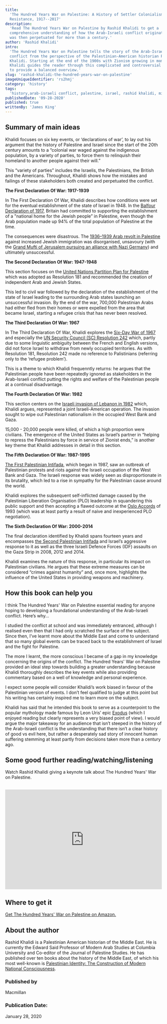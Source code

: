 ```yaml
---
title:
  'The Hundred Years War on Palestine: A History of Settler Colonialism and
  Resistance, 1917--2017'
description:
  'Read The Hundred Years War on Palestine by Rashid Khalidi to get a
  comprehensive understanding of how the Arab-Israeli conflict originated and
  was then perpetuated for more than a century.'
author: 'Rashid Khalidi'
intro:
  'The Hundred Years War on Palestine tells the story of the Arab-Israeli
  conflict from the perspective of the Palestinian-American historian Rashid
  Khalidi. Starting at the end of the 1900s with Zionism growing in momentum,
  Khalidi guides the reader through this complicated and controversial subject
  to provide a balanced overview.'
slug: 'rashid-khalidi-the-hundred-years-war-on-palestine'
imageUniqueIdentifier: 'rs2hmj'
category: 'history'
tags:
  'history,arab-israeli conflict, palestine, israel, rashid khalidi, middle east'
publishedDate: '09-28-2020'
published: true
writtenBy: 'James King'
---
```


## Summary of main ideas

Khalidi focuses on six key events, or ‘declarations of war’, to lay out his
argument that the history of Palestine and Israel since the start of the 20th
century amounts to a “colonial war waged against the indigenous population, by a
variety of parties, to force them to relinquish their homeland to another people
against their will.”

This “variety of parties” includes the Israelis, the Palestinians, the British
and the Americans. Throughout, Khalidi shows how the mistakes and failings of
these stakeholders both created and perpetuated the conflict.

**The First Declaration Of War: 1917-1939**

In The First Declaration Of War, Khalidi describes how conditions were set for
the eventual establishment of the state of Israel in 1948. In the
[Balfour Declaration of 1917](https://www.youtube.com/watch?v=wl1d4WyleY4),
Britain had committed to supporting the establishment of a "national home for
the Jewish people” in Palestine, even though the Arab population made up 94% of
the total population of Palestine at the time.

The consequences were disastrous. The
[1936–1939 Arab revolt in Palestine](https://en.wikipedia.org/wiki/1936%E2%80%931939_Arab_revolt_in_Palestine)
against increased Jewish immigration was disorganised, unsavoury (with the
[Grand Mufti of Jerusalem pursuing an alliance with Nazi Germany](https://www.timesofisrael.com/full-official-record-what-the-mufti-said-to-hitler/))
and ultimately unsuccessful.

**The Second Declaration Of War: 1947-1948**

This section focuses on the
[United Nations Partition Plan for Palestine](<https://en.wikipedia.org/wiki/United_Nations_Partition_Plan_for_Palestine#:~:text=The%20United%20Nations%20Partition%20Plan,as%20Resolution%20181%20(II).>)
which was adopted as Resolution 181 and recommended the creation of independent
Arab and Jewish States.

This led to civil war followed by the declaration of the establishment of the
state of Israel leading to the surrounding Arab states launching an unsuccessful
invasion. By the end of the war, 700,000 Palestinian Arabs had either fled from
their homes or were expelled from the area that became Israel, starting a
refugee crisis that has never been resolved.

**The Third Declaration Of War: 1967**

In The Third Declaration Of War, Khalidi explores the
[Six-Day War of 1967](https://www.youtube.com/watch?v=hHqJ6pgdE-c) and
especially the
[UN Security Council (SC) Resolution 242](https://en.wikipedia.org/wiki/United_Nations_Security_Council_Resolution_242)
which, partly due to some linguistic ambiguity between the French and English
versions, did not force Israel to withdraw from newly occupied territories. As
with Resolution 181, Resolution 242 made no reference to Palistinians (referring
only to the ‘refugee problem’).

This is a theme to which Khalidi frequenntly returns: he argues that the
Palestinian people have been repeatedly ignored as stakeholders in the
Arab-Israeli conflict putting the rights and welfare of the Palestinian people
at a continual disadvantage.

**The Fourth Declaration Of War: 1982**

This section centers on the
[Israeli invasion of Lebanon in 1982](https://en.wikipedia.org/wiki/1982_Lebanon_War)
which, Khalidi argues, represented a joint Israeli-American operation. The
invasion sought to wipe out Palestinian nationalism in the occupied West Bank
and Gaza.

15,000 - 20,000 people were killed, of which a high proportion were civilians.
The emergence of the United States as Israel’s partner in “helping to repress
the Palestinians by force in service of Zionist ends,” is another key theme that
Khalidi addresses in detail in this section.

**The Fifth Declaration Of War: 1987-1995**

[The First Palestinian Intifada](https://en.wikipedia.org/wiki/First_Intifada),
which began in 1987, saw an outbreak of Palestinian protests and riots against
the Israeli occupation of the West Bank and Gaza. The Israeli response was
widely seen as disproportionate in its brutality, which led to a rise in
sympathy for the Palestinian cause around the world.

Khalidi explores the subsequent self-inflicted damage caused by the Palestinian
Liberation Organisation (PLO) leadership in squandering this public support and
then accepting a flawed outcome at the
[Oslo Accords](https://en.wikipedia.org/wiki/Oslo_I_Accord) of 1993 (which was
at least partly a result of naive and inexperienced PLO negotiation).

**The Sixth Declaration Of War: 2000-2014**

The final declaration identified by Khalidi spans fourteen years and encompasses
[the Second Palestinian Intifada](https://en.wikipedia.org/wiki/Al-Aqsa_Intifada)
and Israel’s aggressive response to it as well as the three Israeli Defence
Forces (IDF) assaults on the Gaza Strip in 2008, 2012 and 2014.

Khalidi examines the nature of this response, in particular its impact on
Palestinian civilians. He argues that these extreme measures can be considered
“crimes against humanity” and, once more, highlights the influence of the United
States in providing weapons and machinery.

## How this book can help you

I think The Hundred Years' War on Palestine essential reading for anyone hoping
to developing a foundational understanding of the Arab-Israeli conflict. Here’s
why...

I studied the conflict at school and was immediately entranced, although I
realised even then that I had only scratched the surface of the subject. Since
then, I’ve learnt more about the Middle East and come to understand that so many
global events can be traced back to the establishment of Israel and the fight
for Palestine.

The more I learnt, the more conscious I became of a gap in my knowledge
concerning the origins of the conflict. The Hundred Years' War on Palestine
provided an ideal step towards building a greater understanding because Khalidi
thoroughly describes the key events while also providing commentary based on a
well of knowledge and personal experience.

I expect some people will consider Khalidi’s work biased in favour of the
Palestinian version of events. I don’t feel qualified to judge at this point but
his writing has certainly inspired me to learn more on the subject.

Khalidi has said that he intended this book to serve as a counterpoint to the
popular mythology made famous by Leon Uris’ epic
[Exodus](https://www.amazon.com/Exodus-Novel-Israel-Leon-Uris/dp/0553258478/ref=as_li_ss_tl?dchild=1&keywords=Exodus&qid=1601310175&sr=8-2&linkCode=ll1&tag=paperbacktrav-20&linkId=534b1b4f959d2a50238c3859dcbfac65&language=en_US)
(which I enjoyed reading but clearly represents a very biased point of view). I
would argue the major takeaway for an audience that isn’t steeped in the history
of the Arab-Israeli conflict is the understanding that there isn’t a clear
history of good vs evil here, but rather a desperately sad story of innocent
human suffering stemming at least partly from decisions taken more than a
century ago.

## Some good further reading/watching/listening

Watch Rashid Khalidi giving a keynote talk about The Hundred Years' War on
Palestine.

<br />
<iframe
  width="100%"
  height="320px"
  src="https://www.youtube.com/embed/yp1hxZMocS4"
  frameBorder="0"
  allow="accelerometer; autoplay; encrypted-media; gyroscope; picture-in-picture"
  allowFullScreen
></iframe>

## Where to get it

[Get The Hundred Years' War on Palestine on Amazon.](https://www.amazon.com/Hundred-Years-War-Palestine-Resistance/dp/1627798552/ref=as_li_ss_tl?crid=1HG52GAT9EHTN&dchild=1&keywords=the+100+years+war+on+palestine&qid=1601307976&sprefix=the+100+years+wa,aps,229&sr=8-1&linkCode=ll1&tag=paperbacktrav-20&linkId=182fffdfe9317b7a86389a4a777130f7&language=en_US)

## About the author

Rashid Khalidi is a Palestinian American historian of the Middle East. He is
currently the Edward Said Professor of Modern Arab Studies at Columbia
University and Co-editor of the Journal of Palestine Studies. He has published over ten books about the
history of the Middle East, of which his most well-known is
[Palestinian Identity: The Construction of Modern National Consciousness](https://www.amazon.com/Palestinian-Identity-Construction-National-Consciousness/dp/023115075X/ref=as_li_ss_tl?dchild=1&keywords=Palestinian+Identity:+The+Construction+of+Modern+National+Consciousness&qid=1601308256&sr=8-1&linkCode=ll1&tag=paperbacktrav-20&linkId=eef21ff53086dba47fbad1336a1ab8d1&language=en_US).

### Published by

Macmillan

### Publication Date:

January 28, 2020
